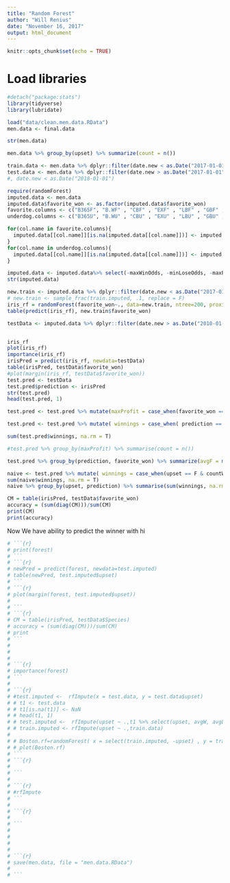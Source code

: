 ```yaml
---
title: "Random Forest"
author: "Will Renius"
date: "November 16, 2017"
output: html_document
---
```


```r
knitr::opts_chunk$set(echo = TRUE)
```

# Load libraries
```r
#detach("package:stats")
library(tidyverse)
library(lubridate)
```


```r
load("data/clean.men.data.RData")
men.data <- final.data
```

```r
str(men.data)
```


```r
men.data %>% group_by(upset) %>% summarize(count = n())

```


```r
train.data <- men.data %>% dplyr::filter(date.new < as.Date("2017-01-01")) %>% select(-date.new)
test.data <- men.data %>% dplyr::filter(date.new > as.Date("2017-01-01")) %>% select(-date.new)
#, date.new < as.Date("2018-01-01")
```


```r
require(randomForest)
imputed.data <- men.data
imputed.data$favorite_won <- as.factor(imputed.data$favorite_won)
favorite.columns <- c("B365F", "B.WF" , "CBF" , "EXF" , "LBF" , "GBF" , "IWF" , "PSF" , "SBF" , "SJF" , "UBF" )
underdog.columns <- c("B365U", "B.WU" , "CBU" , "EXU" , "LBU" , "GBU" , "IWU" , "PSU" , "SBU" , "SJU" , "UBU")

for(col.name in favorite.columns){
  imputed.data[[col.name]][is.na(imputed.data[[col.name]])] <- imputed.data[["avgF"]][is.na(imputed.data[[col.name]])]
}
for(col.name in underdog.columns){
  imputed.data[[col.name]][is.na(imputed.data[[col.name]])] <- imputed.data[["avgU"]][is.na(imputed.data[[col.name]])]
}

imputed.data <- imputed.data%>% select(-maxWinOdds, -minLoseOdds, -maxProfit, -upset)
str(imputed.data)

```


```r
new.train <- imputed.data %>% dplyr::filter(date.new < as.Date("2017-01-01"), date.new >= as.Date("2015-01-01")) %>% select(-date.new)
# new.train <- sample_frac(train.imputed, .1, replace = F)
iris_rf = randomForest(favorite_won~., data=new.train, ntree=200, proximity=T)
table(predict(iris_rf), new.train$favorite_won)

```

```r
testData <- imputed.data %>% dplyr::filter(date.new > as.Date("2010-01-01"), date.new < as.Date("2011-01-01")) %>% select(-date.new)


iris_rf
plot(iris_rf)
importance(iris_rf)
irisPred = predict(iris_rf, newdata=testData)
table(irisPred, testData$favorite_won)
#plot(margin(iris_rf, testData$favorite_won))
test.pred <- testData
test.pred$prediction <- irisPred
str(test.pred)
head(test.pred, 1)
```

```r
test.pred <- test.pred %>% mutate(maxProfit = case_when(favorite_won == "TRUE"  ~ 100 * ( FMaxOdds - 1), favorite_won =="FALSE" ~ 100 * (UMaxOdds - 1)  , TRUE ~ NA_real_))

test.pred <- test.pred %>% mutate( winnings = case_when( prediction == "FALSE" & avgU > 3 & favorite_won == prediction  ~ maxProfit * 1,  prediction == "FALSE" & avgU > 3 & favorite_won != prediction ~ -100 * 1, TRUE ~ NA_real_))

sum(test.pred$winnings, na.rm = T)
```

```r
#test.pred %>% group_by(maxProfit) %>% summarise(count = n())
```

```r
test.pred %>% group_by(prediction, favorite_won) %>% summarize(avgF = mean(avgF), avgU = mean(avgU), n = n(), bets = sum(!is.na(winnings)), earnings = sum(winnings, na.rm = T))
```

```r
naive <- test.pred %>% mutate( winnings = case_when(upset == F & countWinOdds > 0 & countLoseOdds > 0 ~ maxProfit * 1, upset != F & countWinOdds > 0 & countLoseOdds > 0 ~ -1 * 1, TRUE ~ NA_real_))
sum(naive$winnings, na.rm = T)
naive %>% group_by(upset, prediction) %>% summarise(sum(winnings, na.rm = TRUE))


```


```r
CM = table(irisPred, testData$favorite_won)
accuracy = (sum(diag(CM)))/sum(CM)
print(CM)
print(accuracy)
```




Now We have ability to predict the winner with hi

```r
# ```{r}
# print(forest)
# ```
# ```{r}
# newPred = predict(forest, newdata=test.imputed)
# table(newPred, test.imputed$upset)
# ```
# ```{r}
# plot(margin(forest, test.imputed$upset))
# 
# ```
# ```{r}
# CM = table(irisPred, testData$Species)
# accuracy = (sum(diag(CM)))/sum(CM)
# print
# ```
# 
# 
# 
# ```{r}
# importance(forest)
# ```
# 
# ```{r}
# #test.imputed <-  rfImpute(x = test.data, y = test.data$upset)
# # t1 <- test.data
# # t1[is.na(t1)] <- NaN
# # head(t1, 1)
# # test.imputed <-  rfImpute(upset ~ .,t1 %>% select(upset, avgW, avgL))
# # train.imputed <- rfImpute(upset ~ .,train.data)
# 
# # Boston.rf=randomForest( x = select(train.imputed, -upset) , y = train.imputed$upset, xtest = select(test.imputed,-upset), ytest = test.imputed$upset)
# # plot(Boston.rf)
# ```
# ```{r}
# 
# ```
# 
# ```{r}
# #rfImpute
# ```
# 
# ```{r}
# 
# ```
# 
# 
# 
# 
# ```{r}
# save(men.data, file = "men.data.RData")
# 
# ```
```


